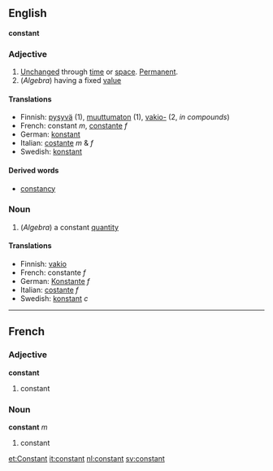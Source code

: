 ==English==
'''constant'''

===Adjective===

#[[Unchanged]] through [[time]] or [[space]].  [[Permanent]].
#(''Algebra'') having a fixed [[value]]

====Translations====
*Finnish: [[pysyvä]] (1), [[muuttumaton]] (1), [[vakio-]] (2, ''in compounds'')
*French: constant ''m'', [[constante]] ''f''
*German: [[konstant]]
*Italian: [[costante]] ''m'' & ''f''
*Swedish: [[konstant]]

====Derived words====
*[[constancy]]

===Noun===

#(''Algebra'') a constant [[quantity]]

====Translations====
*Finnish: [[vakio]]
*French: constante ''f''
*German: [[Konstante]] ''f''
*Italian: [[costante]] ''f''
*Swedish: [[konstant]] ''c''

----

==French==

===Adjective===
'''constant'''

# constant

===Noun===
'''constant''' ''m''

# constant

[[et:Constant]]
[[it:constant]]
[[nl:constant]]
[[sv:constant]]